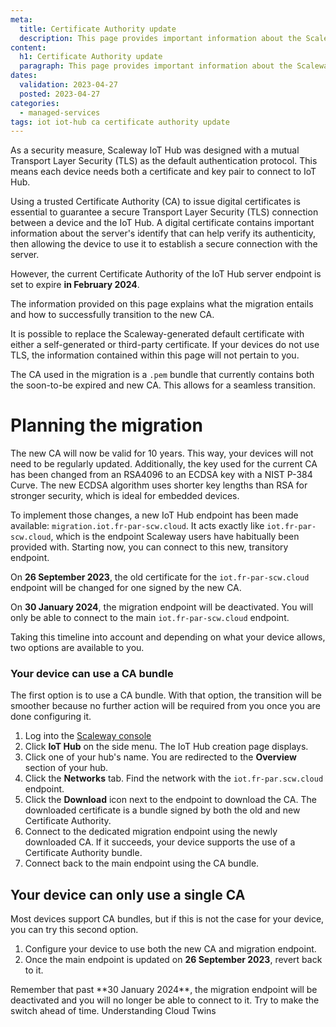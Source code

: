 ```yaml
---
meta:
  title: Certificate Authority update
  description: This page provides important information about the Scaleway IoT Hub Certificate Authority.
content:
  h1: Certificate Authority update
  paragraph: This page provides important information about the Scaleway IoT Hub Certificate Authority.
dates:
  validation: 2023-04-27
  posted: 2023-04-27
categories:
  - managed-services
tags: iot iot-hub ca certificate authority update
---
```


As a security measure, Scaleway IoT Hub was designed with a mutual Transport Layer Security (TLS) as the default authentication protocol. This means each device needs both a certificate and key pair to connect to IoT Hub.

Using a trusted Certificate Authority (CA) to issue digital certificates is essential to guarantee a secure Transport Layer Security (TLS) connection between a device and the IoT Hub. A digital certificate contains important information about the server's identify that can help verify its authenticity, then allowing the device to use it to establish a secure connection with the server.

However, the current Certificate Authority of the IoT Hub server endpoint is set to expire **in February 2024**.

The information provided on this page explains what the migration entails and how to successfully transition to the new CA.

<Message type="note">
  It is possible to replace the Scaleway-generated default certificate with either a self-generated or third-party certificate. If your devices do not use TLS, the information contained within this page will not pertain to you.
</Message>

The CA used in the migration is a `.pem` bundle that currently contains both the soon-to-be expired and new CA. This allows for a  seamless transition.

# Planning the migration

The new CA will now be valid for 10 years. This way, your devices will not need to be regularly updated. Additionally, the key used for the current CA has been changed from an RSA4096 to an ECDSA key with a NIST P-384 Curve. The new ECDSA algorithm uses shorter key lengths than RSA for stronger security, which is ideal for embedded devices.

To implement those changes, a new IoT Hub endpoint has been made available: `migration.iot.fr-par-scw.cloud`. It acts exactly like `iot.fr-par-scw.cloud`, which is the endpoint Scaleway users have habitually been provided with. Starting now, you can connect to this new, transitory endpoint.

On **26 September 2023**, the old certificate for the `iot.fr-par-scw.cloud` endpoint will be changed for one signed by the new CA.

On **30 January 2024**, the migration endpoint will be deactivated. You will only be able to connect to the main `iot.fr-par-scw.cloud` endpoint.

Taking this timeline into account and depending on what your device allows, two options are available to you.

### Your device can use a CA bundle 

The first option is to use a CA bundle. With that option, the transition will be smoother because no further action will be required from you once you are done configuring it.

1. Log into the [Scaleway console](https://console.scaleway.com)
2. Click **IoT Hub** on the side menu. The IoT Hub creation page displays.
3. Click one of your hub's name. You are redirected to the **Overview** section of your hub.
4. Click the **Networks** tab. Find the network with the `iot.fr-par.scw.cloud` endpoint.
5. Click the <Icon name="download"/> **Download** icon next to the endpoint to download the CA. The downloaded certificate is a bundle signed by both the old and new Certificate Authority.
6. Connect to the dedicated migration endpoint using the newly downloaded CA. If it succeeds, your device supports the use of a Certificate Authority bundle.
7. Connect back to the main endpoint using the CA bundle.

## Your device can only use a single CA

Most devices support CA bundles, but if this is not the case for your device, you can try this second option.

1. Configure your device to use both the new CA and migration endpoint. 
2. Once the main endpoint is updated on **26 September 2023**, revert back to it.

<Message type="important">
  Remember that past **30 January 2024**, the migration endpoint will be deactivated and you will no longer be able to connect to it. Try to make the switch ahead of time.
</Message>

<Navigation title="See Also">
  <PreviousButton to="/managed-services/iot-hub/reference-content/twins/">Understanding Cloud Twins</PreviousButton>
</Navigation>